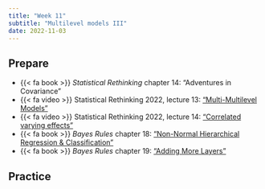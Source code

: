 ```yaml
---
title: "Week 11"
subtitle: "Multilevel models III"
date: 2022-11-03
---
```


## Prepare

- {{< fa book >}} *Statistical Rethinking* chapter 14: "Adventures in Covariance"
- {{< fa video >}} Statistical Rethinking 2022, lecture 13: ["Multi-Multilevel Models"](https://www.youtube.com/watch?v=n2aJYtuGu54&list=PLDcUM9US4XdMROZ57-OIRtIK0aOynbgZN&index=13)
- {{< fa video >}} Statistical Rethinking 2022, lecture 14: ["Correlated varying effects"](https://www.youtube.com/watch?v=XDoAglqd7ss&list=PLDcUM9US4XdMROZ57-OIRtIK0aOynbgZN&index=14)
- {{< fa book >}} *Bayes Rules* chapter 18: ["Non-Normal Hierarchical Regression & Classification"](https://www.bayesrulesbook.com/chapter-18.html)
- {{< fa book >}} *Bayes Rules* chapter 19: ["Adding More Layers"](https://www.bayesrulesbook.com/chapter-19.html)


## Practice

